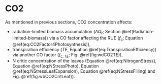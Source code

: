 
# CO2


As mentioned in previous sections, CO2 concentration
affects: 

* radiation-limited biomass accumulation ($\Delta Q_{r}$;  Section @ref(Radiation-limited-biomass))
via a CO\textsubscript{2} factor affecting the RUE ($f_{c}$; Equation \@ref(eq:CO2Factor4Photosynthesis)), 
* transpiration efficiency ($TE$, Equation \@ref(eq:TranspirationEfficiency))
via another CO\textsubscript{2} factor ($f_{c,\,TE}$; Fig. \@ref(fig:wdCO2TE)), 
* N critic concentration of the leaves (Equation \@ref(eq:NitrogenStress),
Equation \@ref(eq:NStressPhoto), Equation \@ref(eq:NStressLeafExpansion), Equation \@ref(eq:NStressFilling)
and Fig. \@ref(fig:wbCO2CritLeaf)).
